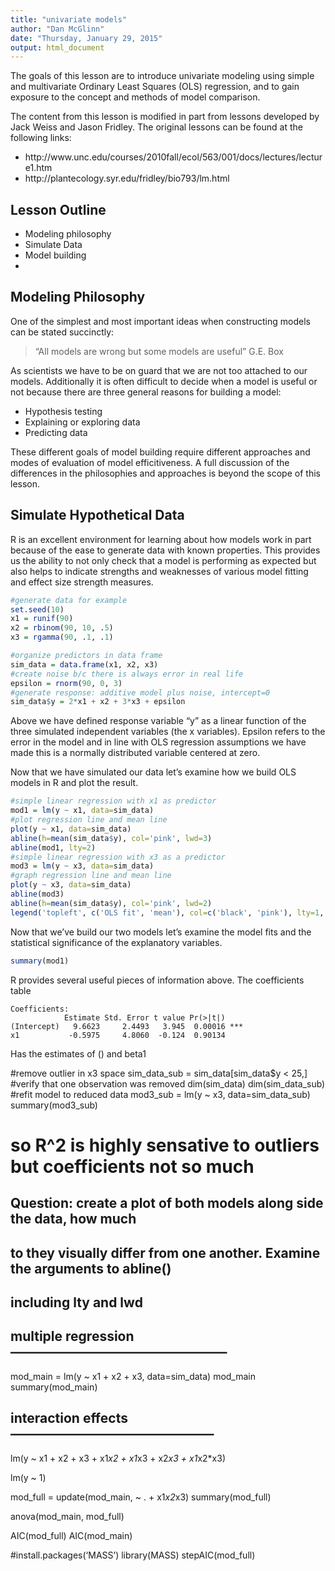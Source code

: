 ```yaml
---
title: "univariate models"
author: "Dan McGlinn"
date: "Thursday, January 29, 2015"
output: html_document
---
```


The goals of this lesson are to introduce univariate modeling using simple and
multivariate Ordinary Least Squares (OLS) regression, and to gain exposure to
the concept and methods of model comparison.

The content from this lesson is modified in part from lessons developed by Jack Weiss and Jason Fridley. The original lessons can be found at the following links:

* http://www.unc.edu/courses/2010fall/ecol/563/001/docs/lectures/lecture1.htm
* http://plantecology.syr.edu/fridley/bio793/lm.html

## Lesson Outline
* Modeling philosophy
* Simulate Data
* Model building
* 

## Modeling Philosophy
One of the simplest and most important ideas when constructing models can be 
stated succinctly:

> "All models are wrong but some models are useful" G.E. Box 

As scientists we have to be on guard that we are not too attached to our
models. Additionally it is often difficult to decide when a model is useful
or not because there are three general reasons for building a model:

* Hypothesis testing
* Explaining or exploring data
* Predicting data

These different goals of model building require different approaches and modes
of evaluation of model efficitiveness. A full discussion of the differences in 
the philosophies and approaches is beyond the scope of this lesson. 

## Simulate Hypothetical Data
R is an excellent environment for learning about how models work in part because
of the ease to generate data with known properties. This provides us the ability
to not only check that a model is performing as expected but also helps to 
indicate strengths and weaknesses of various model fitting and effect size 
strength measures. 

```r
#generate data for example
set.seed(10)
x1 = runif(90)
x2 = rbinom(90, 10, .5)
x3 = rgamma(90, .1, .1)

#organize predictors in data frame
sim_data = data.frame(x1, x2, x3)
#create noise b/c there is always error in real life
epsilon = rnorm(90, 0, 3)
#generate response: additive model plus noise, intercept=0
sim_data$y = 2*x1 + x2 + 3*x3 + epsilon
```

Above we have defined response variable "y" as a linear function of the three
simulated independent variables (the x variables). Epsilon refers to the 
error in the model and in line with OLS regression assumptions we have made 
this is a normally distributed variable centered at zero.

Now that we have simulated our data let's examine how we build OLS models in 
R and plot the result.

```r
#simple linear regression with x1 as predictor
mod1 = lm(y ~ x1, data=sim_data)
#plot regression line and mean line
plot(y ~ x1, data=sim_data)
abline(h=mean(sim_data$y), col='pink', lwd=3)
abline(mod1, lty=2)
#simple linear regression with x3 as a predictor
mod3 = lm(y ~ x3, data=sim_data)
#graph regression line and mean line
plot(y ~ x3, data=sim_data)
abline(mod3)
abline(h=mean(sim_data$y), col='pink', lwd=2)
legend('topleft', c('OLS fit', 'mean'), col=c('black', 'pink'), lty=1, lwd=c(1,2))
```

Now that we've build our two models let's examine the model fits and the 
statistical significance of the explanatory variables. 

```r
summary(mod1)
```

R provides several useful pieces of information above. The coefficients table

```
Coefficients:
            Estimate Std. Error t value Pr(>|t|)    
(Intercept)   9.6623     2.4493   3.945  0.00016 ***
x1           -0.5975     4.8060  -0.124  0.90134    
```
Has the estimates of \(\beta\B0\) and beta1 


#remove outlier in x3 space
sim_data_sub = sim_data[sim_data$y < 25,]
#verify that one observation was removed
dim(sim_data)
dim(sim_data_sub)
#refit model to reduced data
mod3_sub = lm(y ~ x3, data=sim_data_sub)
summary(mod3_sub)

# so R^2 is highly sensative to outliers but coefficients not so much

## Question: create a plot of both models along side the data, how much
## to they visually differ from one another. Examine the arguments to abline()
## including lty and lwd

## multiple regression --------------------------------------------------
mod_main = lm(y ~ x1 + x2 + x3, data=sim_data)
mod_main
summary(mod_main)

## interaction effects -----------------------------------------------

lm(y ~ x1 + x2 + x3 + x1*x2 + x1*x3 + x2*x3 + x1*x2*x3)

lm(y ~ 1)

mod_full = update(mod_main, ~ . + x1*x2*x3)
summary(mod_full)

anova(mod_main, mod_full)

AIC(mod_full)
AIC(mod_main)

#install.packages('MASS')
library(MASS)
stepAIC(mod_full)


